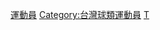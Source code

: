 {{Catnav|頁面分類|人物|各國人物|各国运动员|台灣運動員}}
{{Catnav|頁面分類|人物|各職業人物|运动员}}
{{Catnav|頁面分類|...|文化|体育|球類運動|網球}}
{{Catnav|頁面分類|人物|各國人物|各国运动员|台灣運動員}}
{{Commonscat|Tennis players from Taiwan}}

[[Category:台灣網球|運動員]]
[[Category:台灣球類運動員|Category:台灣球類運動員]]
[[Category:各國網球運動員|T]]